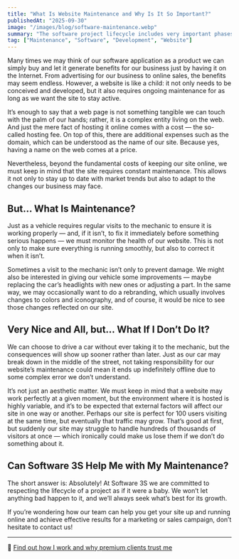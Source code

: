 ```yaml
---
title: "What Is Website Maintenance and Why Is It So Important?"
publishedAt: "2025-09-30"
image: "/images/blog/software-maintenance.webp"
summary: "The software project lifecycle includes very important phases that go far beyond publishing our site online, and we must take care of them so our website stays relevant"
tag: ["Maintenance", "Software", "Development", "Website"]
---
```


Many times we may think of our software application as a product we can simply buy and let it generate benefits for our business just by having it on the Internet. From advertising for our business to online sales, the benefits may seem endless. However, a website is like a child: it not only needs to be conceived and developed, but it also requires ongoing maintenance for as long as we want the site to stay active.

It’s enough to say that a web page is not something tangible we can touch with the palm of our hands; rather, it is a complex entity living on the web. And just the mere fact of hosting it online comes with a cost — the so-called hosting fee. On top of this, there are additional expenses such as the domain, which can be understood as the name of our site. Because yes, having a name on the web comes at a price.

Nevertheless, beyond the fundamental costs of keeping our site online, we must keep in mind that the site requires constant maintenance. This allows it not only to stay up to date with market trends but also to adapt to the changes our business may face.

## But... What Is Maintenance?

Just as a vehicle requires regular visits to the mechanic to ensure it is working properly — and, if it isn’t, to fix it immediately before something serious happens — we must monitor the health of our website. This is not only to make sure everything is running smoothly, but also to correct it when it isn’t.

Sometimes a visit to the mechanic isn’t only to prevent damage. We might also be interested in giving our vehicle some improvements — maybe replacing the car’s headlights with new ones or adjusting a part. In the same way, we may occasionally want to do a rebranding, which usually involves changes to colors and iconography, and of course, it would be nice to see those changes reflected on our site.

## Very Nice and All, but... What If I Don’t Do It?

We can choose to drive a car without ever taking it to the mechanic, but the consequences will show up sooner rather than later. Just as our car may break down in the middle of the street, not taking responsibility for our website’s maintenance could mean it ends up indefinitely offline due to some complex error we don’t understand.

It’s not just an aesthetic matter. We must keep in mind that a website may work perfectly at a given moment, but the environment where it is hosted is highly variable, and it’s to be expected that external factors will affect our site in one way or another. Perhaps our site is perfect for 100 users visiting at the same time, but eventually that traffic may grow. That’s good at first, but suddenly our site may struggle to handle hundreds of thousands of visitors at once — which ironically could make us lose them if we don’t do something about it.

## Can Software 3S Help Me with My Maintenance?

The short answer is: Absolutely! At Software 3S we are committed to respecting the lifecycle of a project as if it were a baby. We won’t let anything bad happen to it, and we’ll always seek what’s best for its growth.

If you’re wondering how our team can help you get your site up and running online and achieve effective results for a marketing or sales campaign, don’t hesitate to contact us!

---

🔗 [Find out how I work and why premium clients trust me](/about)
